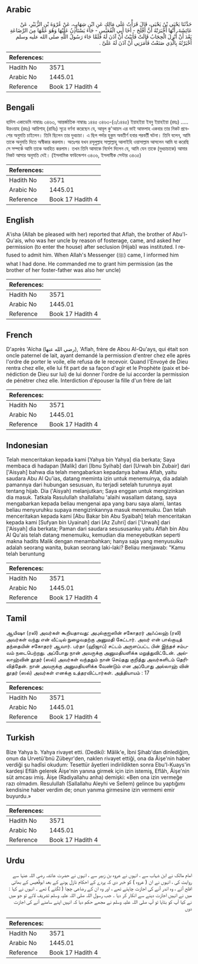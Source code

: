 ## Arabic


<div dir="rtl" lang="ar" style={{fontSize:'larger',backgroundColor:'#f8f9fa',padding:20}}>
حَدَّثَنَا يَحْيَى بْنُ يَحْيَى، قَالَ قَرَأْتُ عَلَى مَالِكٍ عَنِ ابْنِ شِهَابٍ، عَنْ عُرْوَةَ بْنِ الزُّبَيْرِ، عَنْ عَائِشَةَ، أَنَّهَا أَخْبَرَتْهُ أَنَّ أَفْلَحَ - أَخَا أَبِي الْقُعَيْسِ - جَاءَ يَسْتَأْذِنُ عَلَيْهَا وَهُوَ عَمُّهَا مِنَ الرَّضَاعَةِ بَعْدَ أَنْ أُنْزِلَ الْحِجَابُ قَالَتْ فَأَبَيْتُ أَنْ آذَنَ لَهُ فَلَمَّا جَاءَ رَسُولُ اللَّهِ صلى الله عليه وسلم أَخْبَرْتُهُ بِالَّذِي صَنَعْتُ فَأَمَرَنِي أَنْ آذَنَ لَهُ عَلَىَّ ‏.‏
</div>
<div style={{backgroundColor:'#f8f9fa',padding:20, marginBottom: 10}}><table> <thead> <tr> <th>References:</th> <th></th> </tr> </thead> <tbody><tr><td>Hadith No</td><td>3571</td></tr><tr><td>Arabic No</td><td>1445.01</td></tr><tr><td>Reference</td><td>Book 17 Hadith 4</td></tr></tbody></table></div>

## Bengali


<div dir="ltr" lang="bn" style={{fontSize:'larger',backgroundColor:'#f8f9fa',padding:20}}>
হাদিস একাডেমি নাম্বারঃ ৩৪৬৩, আন্তর্জাতিক নাম্বারঃ ১৪৪৫ ৩৪৬৩-(৩/১৪৪৫) ইয়াহইয়া ইবনু ইয়াহইয়া (রহঃ) ..... উরওয়াহ (রহঃ) আয়িশাহ্ (রাযিঃ) সূত্রে বর্ণনা করেছেন যে, আবূল কু'আয়স এর ভাই আফলাহ একবার তার নিকট প্রবেশের অনুমতি চাইলেন। তিনি ছিলেন তার দুধচাচা। এ ছিল পর্দার হুকুম অবতীর্ণ হবার পরবর্তী ঘটনা। তিনি বলেন, আমি তাকে অনুমতি দিতে অস্বীকার করলাম। অতঃপর যখন রসূলুল্লাহ সাল্লাল্লাহু আলাইহি ওয়াসাল্লাম আসলেন আমি যা করেছি সে সম্পর্কে আমি তাকে অবহিত করলাম। তখন তিনি আমাকে নির্দেশ দিলেন যে, আমি যেন তাকে (দুধচাচাকে) আমার নিকট আসার অনুমতি দেই। (ইসলামিক ফাউন্ডেশন ৩৪৩৬, ইসলামীক সেন্টার ৩৪৩৫)
</div>
<div style={{backgroundColor:'#f8f9fa',padding:20, marginBottom: 10}}><table> <thead> <tr> <th>References:</th> <th></th> </tr> </thead> <tbody><tr><td>Hadith No</td><td>3571</td></tr><tr><td>Arabic No</td><td>1445.01</td></tr><tr><td>Reference</td><td>Book 17 Hadith 4</td></tr></tbody></table></div>

## English


<div dir="ltr" lang="en" style={{fontSize:'larger',backgroundColor:'#f8f9fa',padding:20}}>
A'isha (Allah be pleased with her) reported that Aflah, the brother of Abu'l-Qu'ais, who was her uncle by reason of fosterage, came, and asked her permission (to enter the house) after seclusion (Hijab) was instituted. I refused to admit him. When Allah's Messenger (ﷺ) came, I informed him what I had done. He commanded me to grant him permission (as the brother of her foster-father was also her uncle)
</div>
<div style={{backgroundColor:'#f8f9fa',padding:20, marginBottom: 10}}><table> <thead> <tr> <th>References:</th> <th></th> </tr> </thead> <tbody><tr><td>Hadith No</td><td>3571</td></tr><tr><td>Arabic No</td><td>1445.01</td></tr><tr><td>Reference</td><td>Book 17 Hadith 4</td></tr></tbody></table></div>

## French


<div dir="ltr" lang="fr" style={{fontSize:'larger',backgroundColor:'#f8f9fa',padding:20}}>
D'après 'Aïcha (رضي الله عنها), 'Aflah, frère de Abou Al-Qu'ays, qui était son oncle paternel de lait, ayant demandé la permission d'entrer chez elle après l'ordre de porter le voile, elle refusa de le recevoir. Quand l'Envoyé de Dieu rentra chez elle, elle lui fit part de sa façon d'agir et le Prophète (paix et bénédiction de Dieu sur lui) de lui donner l'ordre de lui accorder la permission de pénétrer chez elle. Interdiction d'épouser la fille d'un frère de lait
</div>
<div style={{backgroundColor:'#f8f9fa',padding:20, marginBottom: 10}}><table> <thead> <tr> <th>References:</th> <th></th> </tr> </thead> <tbody><tr><td>Hadith No</td><td>3571</td></tr><tr><td>Arabic No</td><td>1445.01</td></tr><tr><td>Reference</td><td>Book 17 Hadith 4</td></tr></tbody></table></div>

## Indonesian


<div dir="ltr" lang="id" style={{fontSize:'larger',backgroundColor:'#f8f9fa',padding:20}}>
Telah menceritakan kepada kami [Yahya bin Yahya] dia berkata; Saya membaca di hadapan [Malik] dari [Ibnu Syihab] dari [Urwah bin Zubair] dari ['Aisyah] bahwa dia telah mengabarkan kepadanya bahwa Aflah, yaitu saudara Abu Al Qu'ias, datang meminta izin untuk menemuinya, dia adalah pamannya dari hubungan sesusuan, itu terjadi setelah turunnya ayat tentang hijab. Dia ('Aisyah) melanjutkan; Saya enggan untuk mengizinkan dia masuk. Tatkala Rasulullah shallallahu 'alaihi wasallam datang, saya mengabarkan kepada beliau mengenai apa yang baru saya alami, lantas beliau menyuruhku supaya mengizinkannya masuk menemuiku. Dan telah menceritakan kepada kami [Abu Bakar bin Abu Syaibah] telah menceritakan kepada kami [Sufyan bin Uyainah] dari [Az Zuhri] dari ['Urwah] dari ['Aisyah] dia berkata; Paman dari saudara sesususanku yaitu Aflah bin Abu Al Qu'ais telah datang menemuiku, kemudian dia meneyebutkan seperti makna hadits Malik dengan menambahkan; hanya saja yang menyusuiku adalah seorang wanita, bukan seorang laki-laki? Beliau menjawab: "Kamu telah beruntung
</div>
<div style={{backgroundColor:'#f8f9fa',padding:20, marginBottom: 10}}><table> <thead> <tr> <th>References:</th> <th></th> </tr> </thead> <tbody><tr><td>Hadith No</td><td>3571</td></tr><tr><td>Arabic No</td><td>1445.01</td></tr><tr><td>Reference</td><td>Book 17 Hadith 4</td></tr></tbody></table></div>

## Tamil


<div dir="ltr" lang="ta" style={{fontSize:'larger',backgroundColor:'#f8f9fa',padding:20}}>
ஆயிஷா (ரலி) அவர்கள் கூறியதாவது: அபுல்குஐஸின் சகோதரர் அஃப்லஹ் (ரலி) அவர்கள் வந்து என் வீட்டில் நுழைவதற்கு அனுமதி கேட்டார். அவர் என் பால்குடித் தந்தையின் சகோதரர் ஆவார். பர்தா (ஹிஜாப்) சட்டம் அருளப்பட்ட பின் இந்தச் சம்பவம் நடைபெற்றது. அப்போது நான் அவருக்கு அனுமதியளிக்க மறுத்துவிட்டேன். அல்லாஹ்வின் தூதர் (ஸல்) அவர்கள் வந்ததும் நான் செய்தது குறித்து அவர்களிடம் தெரிவித்தேன். நான் அவருக்கு அனுமதியளிக்க வேண்டும் என அப்போது அல்லாஹ் வின் தூதர் (ஸல்) அவர்கள் எனக்கு உத்தரவிட்டார்கள். அத்தியாயம் : 17
</div>
<div style={{backgroundColor:'#f8f9fa',padding:20, marginBottom: 10}}><table> <thead> <tr> <th>References:</th> <th></th> </tr> </thead> <tbody><tr><td>Hadith No</td><td>3571</td></tr><tr><td>Arabic No</td><td>1445.01</td></tr><tr><td>Reference</td><td>Book 17 Hadith 4</td></tr></tbody></table></div>

## Turkish


<div dir="ltr" lang="tr" style={{fontSize:'larger',backgroundColor:'#f8f9fa',padding:20}}>
Bize Yahya b. Yahya rivayet etti. (Dediki): Mâlik'e, İbni Şihab'dan dinlediğim, onun da Urvetü'bnü Zübeyr'den, naklen rivayet ettiği, ona da Âişe'nin haber verdiği şu hadîsi okudum: Tesettür âyetleri indirildikten sonra Ebu'l-Kuays'in kardeşi Eflâh gelerek Âişe'nin yanına girmek için izin istemiş, Eflâh, Âişe'nin süt amcası imiş. Âişe (Radiyallahu anha) demişki: «Ben ona izin vermeğe razı olmadım. Resulullah (Sallallahu Aleyhi ve Sellem) gelince bu yaptığımı kendisine haber verdim de; onun yanıma girmesine izin vermemi emir buyurdu.»
</div>
<div style={{backgroundColor:'#f8f9fa',padding:20, marginBottom: 10}}><table> <thead> <tr> <th>References:</th> <th></th> </tr> </thead> <tbody><tr><td>Hadith No</td><td>3571</td></tr><tr><td>Arabic No</td><td>1445.01</td></tr><tr><td>Reference</td><td>Book 17 Hadith 4</td></tr></tbody></table></div>

## Urdu


<div dir="rtl" lang="ur" style={{fontSize:'larger',backgroundColor:'#f8f9fa',padding:20}}>
امام مالک نے ابن شہاب سے ، انہوں نے عروہ بن زبیر سے ، انہوں نے حضرت عائشہ رضی اللہ عنہا سے روایت کی ، انہوں نے ان ( عروہ ) کو خبر دی کہ پردے کے احکام نازل ہونے کے بعد ابوقُعیس کے بھائی افلح آئے ، وہ اندر آنے کی اجازت چاہتے تھے ، اور وہ ان کے رضاعی چچا ( لگتے ) تھے ۔ انہوں نے کہا : میں نے انہیں اجازت دینے سے انکار کر دیا ۔ جب رسول اللہ صلی اللہ علیہ وسلم تشریف لائے تو جو میں نے کیا آپ کو بتایا تو آپ صلی اللہ علیہ وسلم نے مجھے حکم دیا کہ انہیں اپنے سامنے آنے کی اجازت دوں
</div>
<div style={{backgroundColor:'#f8f9fa',padding:20, marginBottom: 10}}><table> <thead> <tr> <th>References:</th> <th></th> </tr> </thead> <tbody><tr><td>Hadith No</td><td>3571</td></tr><tr><td>Arabic No</td><td>1445.01</td></tr><tr><td>Reference</td><td>Book 17 Hadith 4</td></tr></tbody></table></div>
